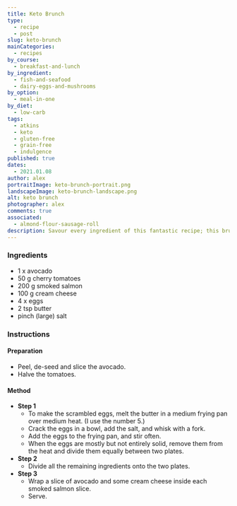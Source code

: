 ```yaml
---
title: Keto Brunch
type:
  - recipe
  - post
slug: keto-brunch
mainCategories: 
  - recipes
by_course:
  - breakfast-and-lunch
by_ingredient:
  - fish-and-seafood
  - dairy-eggs-and-mushrooms
by_option:
  - meal-in-one
by_diet:
  - low-carb
tags:
  - atkins
  - keto
  - gluten-free
  - grain-free
  - indulgence
published: true
dates: 
  - 2021.01.08
author: alex
portraitImage: keto-brunch-portrait.png
landscapeImage: keto-brunch-landscape.png
alt: keto brunch
photographer: alex
comments: true
associated: 
  - almond-flour-sausage-roll
description: Savour every ingredient of this fantastic recipe; this brunch is sheer deliciousness and incredible simplicity.  
---
```


<Ingredients>

### Ingredients
    
  - 1 x avocado
  - 50 g cherry tomatoes
  - 200 g smoked salmon 
  - 100 g cream cheese
  - 4 x eggs
  - 2 tsp butter
  - pinch (large) salt

</Ingredients>

<Instructions>

### Instructions

#### Preparation

  - Peel, de-seed and slice the avocado.
  - Halve the tomatoes.

#### Method

  - **Step 1**
    - To make the scrambled eggs, melt the butter in a medium frying pan over medium heat. (I use the number 5.)
    - Crack the eggs in a bowl, add the salt, and whisk with a fork.
    - Add the eggs to the frying pan, and stir often.
    - When the eggs are mostly but not entirely solid, remove them from the heat and divide them equally between two plates.
  - **Step 2**
    - Divide all the remaining ingredients onto the two plates.
  - **Step 3**
    - Wrap a slice of avocado and some cream cheese inside each smoked salmon slice.
    - Serve.

</Instructions>